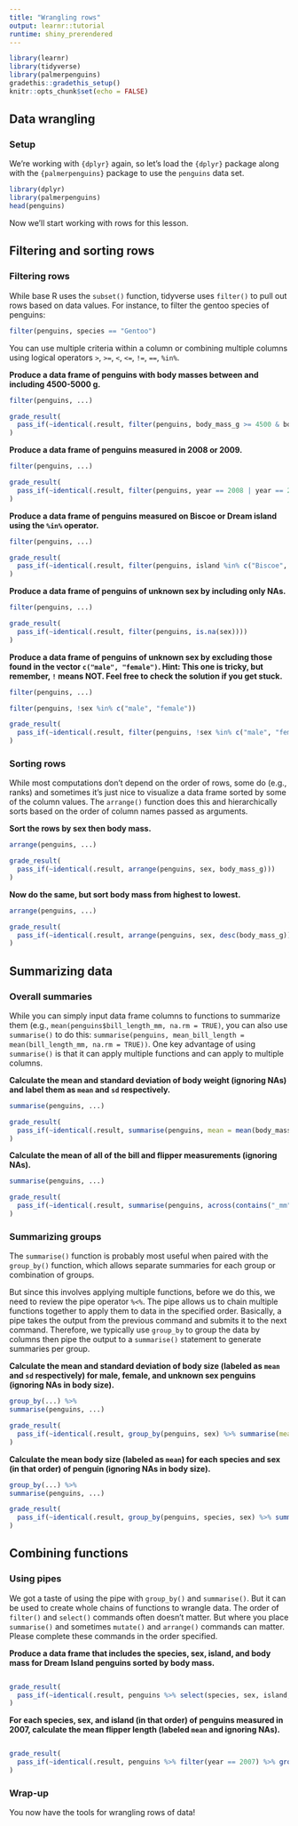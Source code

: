 ```yaml
---
title: "Wrangling rows"
output: learnr::tutorial
runtime: shiny_prerendered
---
```


```r
library(learnr)
library(tidyverse)
library(palmerpenguins)
gradethis::gradethis_setup()
knitr::opts_chunk$set(echo = FALSE)
```

## Data wrangling

### Setup

We're working with `{dplyr}` again, so let's load the `{dplyr}` package along with the `{palmerpenguins}` package to use the `penguins` data set.

```r
library(dplyr)
library(palmerpenguins)
head(penguins)
```

Now we'll start working with rows for this lesson.


## Filtering and sorting rows

### Filtering rows {data-allow-skip=TRUE}

While base R uses the `subset()` function, tidyverse uses `filter()` to pull out rows based on data values. For instance, to filter the gentoo species of penguins:
```r
filter(penguins, species == "Gentoo")
```

You can use multiple criteria within a column or combining multiple columns using logical operators `>`, `>=`, `<`, `<=`, `!=`, `==`, `%in%`.

**Produce a data frame of penguins with body masses between and including 4500-5000 g. **
```r
filter(penguins, ...)
```
 
```r
grade_result(
  pass_if(~identical(.result, filter(penguins, body_mass_g >= 4500 & body_mass_g <=5000)))
)
```

**Produce a data frame of penguins measured in 2008 or 2009. **
```r
filter(penguins, ...)
```
 
```r
grade_result(
  pass_if(~identical(.result, filter(penguins, year == 2008 | year == 2009)))
)
```

**Produce a data frame of penguins measured on Biscoe or Dream island using the `%in%` operator. **
```r
filter(penguins, ...)
```
 
```r
grade_result(
  pass_if(~identical(.result, filter(penguins, island %in% c("Biscoe", "Dream"))))
)
```

**Produce a data frame of penguins of unknown sex by including only NAs. **
```r
filter(penguins, ...)
```
 
```r
grade_result(
  pass_if(~identical(.result, filter(penguins, is.na(sex))))
)
```

**Produce a data frame of penguins of unknown sex by excluding those found in the vector `c("male", "female")`. Hint: This one is tricky, but remember, `!` means NOT. Feel free to check the solution if you get stuck.**
```r
filter(penguins, ...)
```
 
```r
filter(penguins, !sex %in% c("male", "female"))
```
 
```r
grade_result(
  pass_if(~identical(.result, filter(penguins, !sex %in% c("male", "female"))))
)
```


### Sorting rows

While most computations don't depend on the order of rows, some do (e.g., ranks) and sometimes it's just nice to visualize a data frame sorted by some of the column values. The `arrange()` function does this and hierarchically sorts based on the order of column names passed as arguments.

**Sort the rows by sex then body mass.**
```r
arrange(penguins, ...)
```
 
```r
grade_result(
  pass_if(~identical(.result, arrange(penguins, sex, body_mass_g)))
)
```


**Now do the same, but sort body mass from highest to lowest.**
```r
arrange(penguins, ...)
```
 
```r
grade_result(
  pass_if(~identical(.result, arrange(penguins, sex, desc(body_mass_g))))
)
```


## Summarizing data

### Overall summaries

While you can simply input data frame columns to functions to summarize them (e.g., `mean(penguins$bill_length_mm, na.rm = TRUE)`, you can also use `summarise()` to do this: `summarise(penguins, mean_bill_length = mean(bill_length_mm, na.rm = TRUE))`. One key advantage of using `summarise()` is that it can apply multiple functions and can apply to multiple columns.

**Calculate the mean and standard deviation of body weight (ignoring NAs) and label them as `mean` and `sd` respectively.**
```r
summarise(penguins, ...)
```
 
```r
grade_result(
  pass_if(~identical(.result, summarise(penguins, mean = mean(body_mass_g, na.rm = TRUE), sd = sd(body_mass_g, na.rm = TRUE))))
)
```

**Calculate the mean of all of the bill and flipper measurements (ignoring NAs).**
```r
summarise(penguins, ...)
```
 
```r
grade_result(
  pass_if(~identical(.result, summarise(penguins, across(contains("_mm"), ~mean(.x, na.rm = TRUE)))))
)
```

### Summarizing groups

The `summarise()` function is probably most useful when paired with the `group_by()` function, which allows separate summaries for each group or combination of groups. 

But since this involves applying multiple functions, before we do this, we need to review the pipe operator `%<%`. The pipe allows us to chain multiple functions together to apply them to data in the specified order. Basically, a pipe takes the output from the previous command and submits it to the next command. Therefore, we typically use `group_by` to group the data by columns then pipe the output to a `summarise()` statement to generate summaries per group.

**Calculate the mean and standard deviation of body size (labeled as `mean` and `sd` respectively) for male, female, and unknown sex penguins (ignoring NAs in body size).**
```r
group_by(...) %>% 
summarise(penguins, ...)
```
 
```r
grade_result(
  pass_if(~identical(.result, group_by(penguins, sex) %>% summarise(mean = mean(body_mass_g, na.rm = TRUE), sd = sd(body_mass_g, na.rm = TRUE))))
)
```

**Calculate the mean body size (labeled as `mean`) for each species and sex (in that order) of penguin (ignoring NAs in body size).**
```r
group_by(...) %>% 
summarise(penguins, ...)
```
 
```r
grade_result(
  pass_if(~identical(.result, group_by(penguins, species, sex) %>% summarise(mean = mean(body_mass_g, na.rm = TRUE))))
)
```

## Combining functions

### Using pipes

We got a taste of using the pipe with `group_by()` and `summarise()`. But it can be used to create whole chains of functions to wrangle data. The order of `filter()` and `select()` commands often doesn't matter. But where you place `summarise()` and sometimes `mutate()` and `arrange()` commands can matter. Please complete these commands in the order specified.

**Produce a data frame that includes the species, sex, island, and body mass for Dream Island penguins sorted by body mass.**
```r

```
 
```r
grade_result(
  pass_if(~identical(.result, penguins %>% select(species, sex, island, body_mass_g) %>% filter(island == "Dream") %>% arrange(body_mass_g)))
)
```

**For each species, sex, and island (in that order) of penguins measured in 2007, calculate the mean flipper length (labeled `mean` and ignoring NAs).**
```r

```
 
```r
grade_result(
  pass_if(~identical(.result, penguins %>% filter(year == 2007) %>% group_by(species, sex, island) %>% summarise(mean = mean(flipper_length_mm, na.rm = TRUE))))
)
```

### Wrap-up

You now have the tools for wrangling rows of data!

